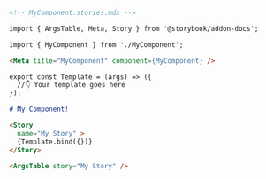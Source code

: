 ```md
<!-- MyComponent.stories.mdx -->

import { ArgsTable, Meta, Story } from '@storybook/addon-docs';

import { MyComponent } from './MyComponent';

<Meta title="MyComponent" component={MyComponent} />

export const Template = (args) => ({
  //👇 Your template goes here
});

# My Component!

<Story 
  name="My Story" >
  {Template.bind({})}
</Story>

<ArgsTable story="My Story" />
```